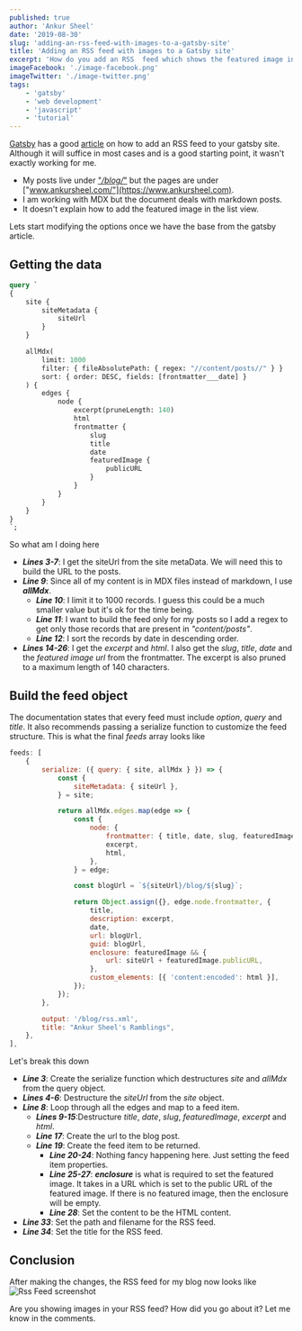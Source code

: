 ```yaml
---
published: true
author: 'Ankur Sheel'
date: '2019-08-30'
slug: 'adding-an-rss-feed-with-images-to-a-gatsby-site'
title: 'Adding an RSS feed with images to a Gatsby site'
excerpt: 'How do you add an RSS  feed which shows the featured image in the list view to your Gatsby config?'
imageFacebook: './image-facebook.png'
imageTwitter: './image-twitter.png'
tags:
    - 'gatsby'
    - 'web development'
    - 'javascript'
    - 'tutorial'
---
```


[Gatsby](https://www.gatsbyjs.org) has a good [article](https://www.gatsbyjs.org/docs/adding-an-rss-feed/) on how to add an RSS feed to your gatsby site. Although it will suffice in most cases and is a good starting point, it wasn't exactly working for me.

-   My posts live under ["_/blog/_"](https://www.ankursheel.com/blog/) but the pages are under ["www.ankursheel.com/"](https://www.ankursheel.com).
-   I am working with MDX but the document deals with markdown posts.
-   It doesn't explain how to add the featured image in the list view.

Lets start modifying the options once we have the base from the gatsby article.

## Getting the data

```graphql
query `
{
    site {
        siteMetadata {
            siteUrl
        }
    }

    allMdx(
        limit: 1000
        filter: { fileAbsolutePath: { regex: "//content/posts//" } }
        sort: { order: DESC, fields: [frontmatter___date] }
    ) {
        edges {
            node {
                excerpt(pruneLength: 140)
                html
                frontmatter {
                    slug
                    title
                    date
                    featuredImage {
                        publicURL
                    }
                }
            }
        }
    }
}
`;
```

So what am I doing here

-   **_Lines 3-7_**: I get the siteUrl from the site metaData. We will need this to build the URL to the posts.
-   **_Line 9_**: Since all of my content is in MDX files instead of markdown, I use **_allMdx_**.
    -   **_Line 10_**: I limit it to 1000 records. I guess this could be a much smaller value but it's ok for the time being.
    -   **_Line 11_**: I want to build the feed only for my posts so I add a regex to get only those records that are present in _"content/posts"_.
    -   **_Line 12_**: I sort the records by date in descending order.
-   **_Lines 14-26_**: I get the _excerpt_ and _html_. I also get the _slug_, _title_, _date_ and the _featured image url_ from the frontmatter. The excerpt is also pruned to a maximum length of 140 characters.

## Build the feed object

The documentation states that every feed must include _option_, _query_ and _title_. It also recommends passing a serialize function to customize the feed structure. This is what the final _feeds_ array looks like

```javascript
feeds: [
    {
        serialize: ({ query: { site, allMdx } }) => {
            const {
                siteMetadata: { siteUrl },
            } = site;

            return allMdx.edges.map(edge => {
                const {
                    node: {
                        frontmatter: { title, date, slug, featuredImage },
                        excerpt,
                        html,
                    },
                } = edge;

                const blogUrl = `${siteUrl}/blog/${slug}`;

                return Object.assign({}, edge.node.frontmatter, {
                    title,
                    description: excerpt,
                    date,
                    url: blogUrl,
                    guid: blogUrl,
                    enclosure: featuredImage && {
                        url: siteUrl + featuredImage.publicURL,
                    },
                    custom_elements: [{ 'content:encoded': html }],
                });
            });
        },

        output: '/blog/rss.xml',
        title: "Ankur Sheel's Ramblings",
    },
],
```

Let's break this down

-   **_Line 3_**: Create the serialize function which destructures _site_ and _allMdx_ from the query object.
-   **_Lines 4-6_**: Destructure the _siteUrl_ from the _site_ object.
-   **_Line 8_**: Loop through all the edges and map to a feed item.
    -   **_Lines 9-15_**:Destructure _title_, _date_, _slug_, _featuredImage_, _excerpt_ and _html_.
    -   **_Line 17_**: Create the url to the blog post.
    -   **_Line 19_**: Create the feed item to be returned.
        -   **_Line 20-24_**: Nothing fancy happening here. Just setting the feed item properties.
        -   **_Line 25-27_**: **_enclosure_** is what is required to set the featured image. It takes in a URL which is set to the public URL of the featured image. If there is no featured image, then the enclosure will be empty.
        -   **_Line 28_**: Set the content to be the HTML content.
-   **_Line 33_**: Set the path and filename for the RSS feed.
-   **_Line 34_**: Set the title for the RSS feed.

## Conclusion

After making the changes, the RSS feed for my blog now looks like
![Rss Feed screenshot](./rss-example.png)

Are you showing images in your RSS feed? How did you go about it? Let me know in the comments.

